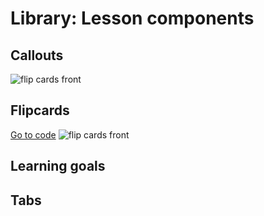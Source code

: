 # Library: Lesson components
## Callouts
![flip cards front](learning-goal.png)
## Flipcards 
[Go to code](https://github.com/JennaLeysens/channable-academy/blob/main/lesson-components/flip-cards)
![flip cards front](flipcards.png)
## Learning goals
## Tabs 
